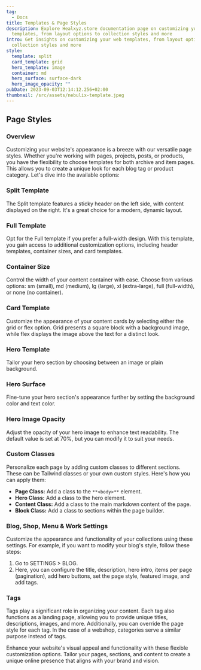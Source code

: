 ```yaml
---
tag:
  - Docs
title: Templates & Page Styles
description: Explore Healxyz.store documentation page on customizing your web
  templates, from layout options to collection styles and more
intro: Get insights on customizing your web templates, from layout options to
  collection styles and more
style:
  template: split
  card_template: grid
  hero_template: image
  container: md
  hero_surface: surface-dark
  hero_image_opacity: ""
pubDate: 2023-09-03T12:14:12.256+02:00
thumbnail: /src/assets/nebulix-template.jpeg
---
```

## Page Styles

### Overview

Customizing your website's appearance is a breeze with our versatile page styles. Whether you're working with pages, projects, posts, or products, you have the flexibility to choose templates for both archive and item pages. This allows you to create a unique look for each blog tag or product category. Let's dive into the available options:

### Split Template

The Split template features a sticky header on the left side, with content displayed on the right. It's a great choice for a modern, dynamic layout.

### Full Template

Opt for the Full template if you prefer a full-width design. With this template, you gain access to additional customization options, including header templates, container sizes, and card templates.

### Container Size

Control the width of your content container with ease. Choose from various options: sm (small), md (medium), lg (large), xl (extra-large), full (full-width), or none (no container).

### Card Template

Customize the appearance of your content cards by selecting either the grid or flex option. Grid presents a square block with a background image, while flex displays the image above the text for a distinct look.

### Hero Template

Tailor your hero section by choosing between an image or plain background.

### Hero Surface

Fine-tune your hero section's appearance further by setting the background color and text color.

### Hero Image Opacity

Adjust the opacity of your hero image to enhance text readability. The default value is set at 70%, but you can modify it to suit your needs.

### Custom Classes

Personalize each page by adding custom classes to different sections. These can be Tailwind classes or your own custom styles. Here's how you can apply them:

- **Page Class:** Add a class to the `**<body>**` element.
- **Hero Class:** Add a class to the hero element.
- **Content Class:** Add a class to the main markdown content of the page.
- **Block Class:** Add a class to sections within the page builder.

### Blog, Shop, Menu & Work Settings

Customize the appearance and functionality of your collections using these settings. For example, if you want to modify your blog's style, follow these steps:

1. Go to SETTINGS > BLOG.
1. Here, you can configure the title, description, hero intro, items per page (pagination), add hero buttons, set the page style, featured image, and add tags.

### Tags

Tags play a significant role in organizing your content. Each tag also functions as a landing page, allowing you to provide unique titles, descriptions, images, and more. Additionally, you can override the page style for each tag. In the case of a webshop, categories serve a similar purpose instead of tags.

Enhance your website's visual appeal and functionality with these flexible customization options. Tailor your pages, sections, and content to create a unique online presence that aligns with your brand and vision.
